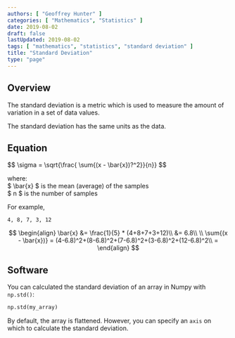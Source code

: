 ```yaml
---
authors: [ "Geoffrey Hunter" ]
categories: [ "Mathematics", "Statistics" ]
date: 2019-08-02
draft: false
lastUpdated: 2019-08-02
tags: [ "mathematics", "statistics", "standard deviation" ]
title: "Standard Deviation"
type: "page"
---
```



<WarningIsNotes />

## Overview

The standard deviation is a metric which is used to measure the amount of variation in a set of data values.

The standard deviation has the same units as the data.

## Equation

<div>$$ \sigma = \sqrt{\frac{ \sum{(x - \bar{x})?^2}}{n}} $$</div>

<p className="centered">where:<br/>
$ \bar{x} $ is the mean (average) of the samples<br/>
$ n $ is the number of samples<br/></p>

For example,

```
4, 8, 7, 3, 12
```

$$
\begin{align}
\bar{x} &= \frac{1}{5} * (4+8+7+3+12)\\
        &= 6.8\\
\\
\sum{(x - \bar{x})} = (4-6.8)^2+(8-6.8)^2+(7-6.8)^2+(3-6.8)^2+(12-6.8)^2\\
                  =                  
\end{align}
$$

## Software

You can calculated the standard deviation of an array in Numpy with `np.std()`:

```python
np.std(my_array)
```

By default, the array is flattened. However, you can specify an `axis` on which to calculate the standard deviation.